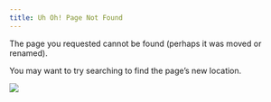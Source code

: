 ```yaml
---
title: Uh Oh! Page Not Found
---
```

  
The page you requested cannot be found (perhaps it was moved or renamed).

You may want to try searching to find the page's new location.

![](/img/broken_robot_404.png)